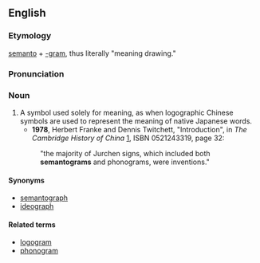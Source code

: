 ==English==
===Etymology===

[[semanto]] + [[-gram]], thus literally "meaning drawing."
===Pronunciation===

{{IPA|sɪˈmæntəgræm}}
===Noun===
{{en-noun}}

# A symbol used solely for meaning, as when logographic Chinese symbols are used to represent the meaning of native Japanese words.
#*'''1978''', Herbert Franke and Dennis Twitchett, "Introduction", in ''The Cambridge History of China'' [http://books.google.com/books?id=iN9Tdfdap5MC], ISBN 0521243319, page 32:
#:"the majority of Jurchen signs, which included both '''semantograms''' and phonograms, were inventions."

====Synonyms====
*[[semantograph]]
*[[ideograph]]
====Related terms====
*[[logogram]]
*[[phonogram]]